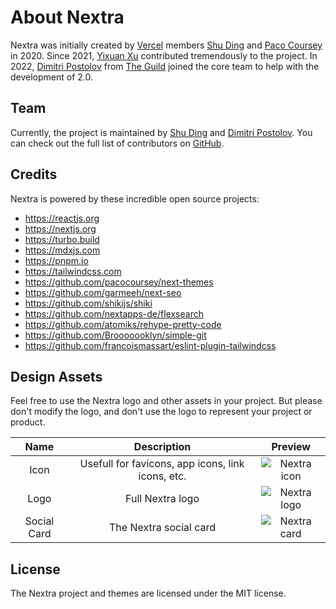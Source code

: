 # About Nextra

Nextra was initially created by [Vercel](https://vercel.com) members [Shu Ding](https://twitter.com/shuding_) and [Paco Coursey](https://twitter.com/pacocoursey) in 2020. Since 2021, [Yixuan Xu](https://twitter.com/yixuanxu94) contributed tremendously to the project. In 2022, [Dimitri Postolov](https://twitter.com/B2o5T) from [The Guild](https://the-guild.dev) joined the core team to help with the development of 2.0.

## Team

Currently, the project is maintained by [Shu Ding](https://twitter.com/shuding_) and [Dimitri Postolov](https://twitter.com/B2o5T). You can check out the full list of contributors on [GitHub](https://github.com/shuding/nextra/graphs/contributors).

## Credits

Nextra is powered by these incredible open source projects:

- https://reactjs.org
- https://nextjs.org
- https://turbo.build
- https://mdxjs.com
- https://pnpm.io
- https://tailwindcss.com
- https://github.com/pacocoursey/next-themes
- https://github.com/garmeeh/next-seo
- https://github.com/shikijs/shiki
- https://github.com/nextapps-de/flexsearch
- https://github.com/atomiks/rehype-pretty-code
- https://github.com/Brooooooklyn/simple-git
- https://github.com/francoismassart/eslint-plugin-tailwindcss

## Design Assets

Feel free to use the Nextra logo and other assets in your project. But please don't modify the logo, and don't use the logo to represent your project or product.

| Name | Description | Preview |
| :---: | :---: | :---: |
| Icon | Usefull for favicons, app icons, link icons, etc. | ![Nextra icon](/favicon.svg) |
| Logo | Full Nextra logo | ![Nextra logo](/logo.svg) |
| Social Card | The Nextra social card | ![Nextra card](/og.jpeg) |

## License

The Nextra project and themes are licensed under the MIT license.
